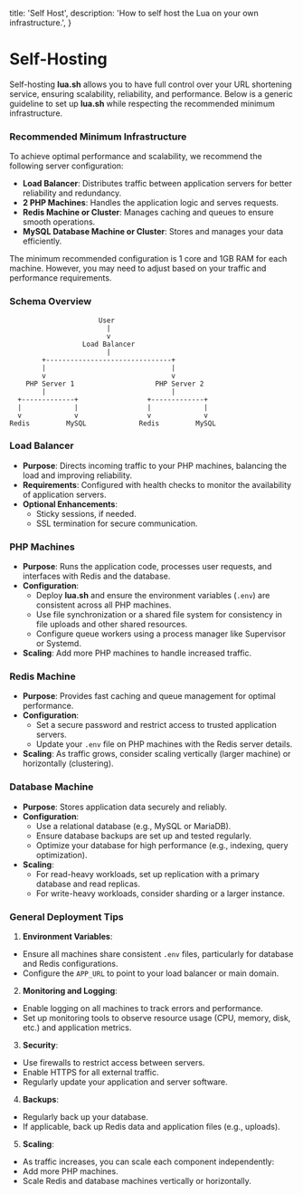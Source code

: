   title: 'Self Host',
  description:
    'How to self host the Lua on your own infrastructure.',
}

# Self-Hosting

Self-hosting **lua.sh** allows you to have full control over your URL shortening service, ensuring scalability, reliability, and performance. Below is a generic guideline to set up **lua.sh** while respecting the recommended minimum infrastructure.

### Recommended Minimum Infrastructure

To achieve optimal performance and scalability, we recommend the following server configuration:

- **Load Balancer**: Distributes traffic between application servers for better reliability and redundancy.
- **2 PHP Machines**: Handles the application logic and serves requests.
- **Redis Machine or Cluster**: Manages caching and queues to ensure smooth operations.
- **MySQL Database Machine or Cluster**: Stores and manages your data efficiently.

The minimum recommended configuration is 1 core and 1GB RAM for each machine. However, you may need to adjust based on your traffic and performance requirements.

### Schema Overview
```
                      User
                        |
                        v
                  Load Balancer
                        |
        +-------------------------------+
        |                               |
        v                               v
    PHP Server 1                    PHP Server 2
        |                               |
  +-------------+                 +-------------+
  |             |                 |             |
  v             v                 v             v
Redis         MySQL             Redis         MySQL
```

### **Load Balancer**
- **Purpose**: Directs incoming traffic to your PHP machines, balancing the load and improving reliability.
- **Requirements**: Configured with health checks to monitor the availability of application servers.
- **Optional Enhancements**:
  - Sticky sessions, if needed.
  - SSL termination for secure communication.

### **PHP Machines**
- **Purpose**: Runs the application code, processes user requests, and interfaces with Redis and the database.
- **Configuration**:
  - Deploy **lua.sh** and ensure the environment variables (`.env`) are consistent across all PHP machines.
  - Use file synchronization or a shared file system for consistency in file uploads and other shared resources.
  - Configure queue workers using a process manager like Supervisor or Systemd.
- **Scaling**: Add more PHP machines to handle increased traffic.

### **Redis Machine**
- **Purpose**: Provides fast caching and queue management for optimal performance.
- **Configuration**:
  - Set a secure password and restrict access to trusted application servers.
  - Update your `.env` file on PHP machines with the Redis server details.
- **Scaling**: As traffic grows, consider scaling vertically (larger machine) or horizontally (clustering).

### **Database Machine**
- **Purpose**: Stores application data securely and reliably.
- **Configuration**:
  - Use a relational database (e.g., MySQL or MariaDB).
  - Ensure database backups are set up and tested regularly.
  - Optimize your database for high performance (e.g., indexing, query optimization).
- **Scaling**:
  - For read-heavy workloads, set up replication with a primary database and read replicas.
  - For write-heavy workloads, consider sharding or a larger instance.

### General Deployment Tips

1. **Environment Variables**:
- Ensure all machines share consistent `.env` files, particularly for database and Redis configurations.
- Configure the `APP_URL` to point to your load balancer or main domain.

2. **Monitoring and Logging**:
- Enable logging on all machines to track errors and performance.
- Set up monitoring tools to observe resource usage (CPU, memory, disk, etc.) and application metrics.

3. **Security**:
- Use firewalls to restrict access between servers.
- Enable HTTPS for all external traffic.
- Regularly update your application and server software.

4. **Backups**:
- Regularly back up your database.
- If applicable, back up Redis data and application files (e.g., uploads).

5. **Scaling**:
- As traffic increases, you can scale each component independently:
- Add more PHP machines.
- Scale Redis and database machines vertically or horizontally.
